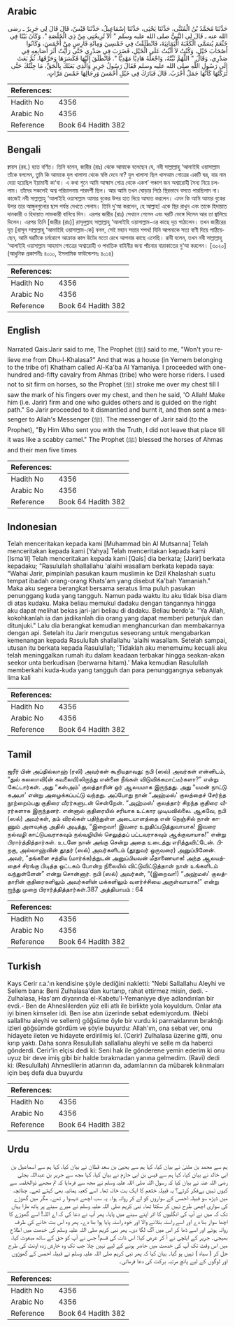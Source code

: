 ## Arabic


<div dir="rtl" lang="ar" style={{fontSize:'larger',backgroundColor:'#f8f9fa',padding:20}}>
حَدَّثَنَا مُحَمَّدُ بْنُ الْمُثَنَّى، حَدَّثَنَا يَحْيَى، حَدَّثَنَا إِسْمَاعِيلُ، حَدَّثَنَا قَيْسٌ، قَالَ قَالَ لِي جَرِيرٌ ـ رضى الله عنه ـ قَالَ لِي النَّبِيُّ صلى الله عليه وسلم ‏"‏ أَلاَ تُرِيحُنِي مِنْ ذِي الْخَلَصَةِ ‏"‏‏.‏ وَكَانَ بَيْتًا فِي خَثْعَمَ يُسَمَّى الْكَعْبَةَ الْيَمَانِيَةَ، فَانْطَلَقْتُ فِي خَمْسِينَ وَمِائَةِ فَارِسٍ مِنْ أَحْمَسَ، وَكَانُوا أَصْحَابَ خَيْلٍ، وَكُنْتُ لاَ أَثْبُتُ عَلَى الْخَيْلِ، فَضَرَبَ فِي صَدْرِي حَتَّى رَأَيْتُ أَثَرَ أَصَابِعِهِ فِي صَدْرِي، وَقَالَ ‏"‏ اللَّهُمَّ ثَبِّتْهُ، وَاجْعَلْهُ هَادِيًا مَهْدِيًّا ‏"‏‏.‏ فَانْطَلَقَ إِلَيْهَا فَكَسَرَهَا وَحَرَّقَهَا، ثُمَّ بَعَثَ إِلَى رَسُولِ اللَّهِ صلى الله عليه وسلم فَقَالَ رَسُولُ جَرِيرٍ وَالَّذِي بَعَثَكَ بِالْحَقِّ، مَا جِئْتُكَ حَتَّى تَرَكْتُهَا كَأَنَّهَا جَمَلٌ أَجْرَبُ‏.‏ قَالَ فَبَارَكَ فِي خَيْلِ أَحْمَسَ وَرِجَالِهَا خَمْسَ مَرَّاتٍ‏.‏
</div>
<div style={{backgroundColor:'#f8f9fa',padding:20, marginBottom: 10}}><table> <thead> <tr> <th>References:</th> <th></th> </tr> </thead> <tbody><tr><td>Hadith No</td><td>4356</td></tr><tr><td>Arabic No</td><td>4356</td></tr><tr><td>Reference</td><td>Book 64 Hadith 382</td></tr></tbody></table></div>

## Bengali


<div dir="ltr" lang="bn" style={{fontSize:'larger',backgroundColor:'#f8f9fa',padding:20}}>
ক্বায়স (রহ.) হতে বর্ণিত। তিনি বলেন, জারীর (রাঃ) থেকে আমাকে বলেছেন যে, নবী সাল্লাল্লাহু ‘আলাইহি ওয়াসাল্লাম তাঁকে বললেন, তুমি কি আমাকে যুল খালাসা থেকে স্বস্তি দেবে না? যুল খালাসা ছিল খাসআম গোত্রের একটি ঘর, যার নাম দেয়া হয়েছিল ইয়ামানী কা‘বা। এ কথা শুনে আমি আহ্মাস গোত্র থেকে একশ’ পঞ্চাশ জন অশ্বারোহী সৈন্য নিয়ে চললাম। তাঁদের সকলেই অশ্ব পরিচালনায় পারদর্শী ছিল। আর আমি তখন ঘোড়ার পিঠে স্থিরভাবে বসতে পারছিলাম না। কাজেই নবী সাল্লাল্লাহু ‘আলাইহি ওয়াসাল্লাম আমার বুকের উপর হাত দিয়ে আঘাত করলেন। এমন কি আমি আমার বুকের উপর তার আঙ্গুলগুলোর ছাপ পর্যন্ত দেখতে পেলাম। তিনি দু‘আ করলেন, হে আল্লাহ! একে স্থির রাখুন এবং তাকে হিদায়াত দানকারী ও হিদায়াত লাভকারী বানিয়ে দিন। এরপর জারীর (রাঃ) সেখানে গেলেন এবং ঘরটি ভেঙ্গে দিলেন আর তা জ্বালিয়ে দিলেন। এরপর তিনি [জারীর (রাঃ)] রাসূলুল্লাহ সাল্লাল্লাহু ‘আলাইহি ওয়াসাল্লাম-এর কাছে দূত পাঠালেন। তখন জারীরের দূত [রাসূল সাল্লাল্লাহু ‘আলাইহি ওয়াসাল্লাম-কে] বলল, সেই মহান সত্তার শপথ! যিনি আপনাকে সত্য বাণী দিয়ে পাঠিয়েছেন, আমি ঘরটিকে চর্মরোগে আক্রান্ত কাল উটের মতো রেখে আপনার কাছে এসেছি। রাবী বলেন, তখন নবী সাল্লাল্লাহু ‘আলাইহি ওয়াসাল্লাম আহমাস গোত্রের অশ্বারোহী ও পদাতিক বাহিনীর জন্য পাঁচবার বারাকাতের দু‘আ করলেন। [৩০২০] (আধুনিক প্রকাশনীঃ ৪০১০, ইসলামিক ফাউন্ডেশনঃ ৪০১৪)
</div>
<div style={{backgroundColor:'#f8f9fa',padding:20, marginBottom: 10}}><table> <thead> <tr> <th>References:</th> <th></th> </tr> </thead> <tbody><tr><td>Hadith No</td><td>4356</td></tr><tr><td>Arabic No</td><td>4356</td></tr><tr><td>Reference</td><td>Book 64 Hadith 382</td></tr></tbody></table></div>

## English


<div dir="ltr" lang="en" style={{fontSize:'larger',backgroundColor:'#f8f9fa',padding:20}}>
Narrated Qais:Jarir said to me, The Prophet (ﷺ) said to me, "Won't you relieve me from Dhu-l-Khalasa?" And that was a house (in Yemem belonging to the tribe of) Khatham called Al-Ka'ba Al Yamaniya. I proceeded with one-hundred and-fifty cavalry from Ahmas (tribe) who were horse riders. I used not to sit firm on horses, so the Prophet (ﷺ) stroke me over my chest till I saw the mark of his fingers over my chest, and then he said, 'O Allah! Make him (i.e. Jarir) firm and one who guides others and is guided on the right path." So Jarir proceeded to it dismantled and burnt it, and then sent a messenger to Allah's Messenger (ﷺ). The messenger of Jarir said (to the Prophet), "By Him Who sent you with the Truth, I did not leave that place till it was like a scabby camel." The Prophet (ﷺ) blessed the horses of Ahmas and their men five times
</div>
<div style={{backgroundColor:'#f8f9fa',padding:20, marginBottom: 10}}><table> <thead> <tr> <th>References:</th> <th></th> </tr> </thead> <tbody><tr><td>Hadith No</td><td>4356</td></tr><tr><td>Arabic No</td><td>4356</td></tr><tr><td>Reference</td><td>Book 64 Hadith 382</td></tr></tbody></table></div>

## Indonesian


<div dir="ltr" lang="id" style={{fontSize:'larger',backgroundColor:'#f8f9fa',padding:20}}>
Telah menceritakan kepada kami [Muhammad bin Al Mutsanna] Telah menceritakan kepada kami [Yahya] Telah menceritakan kepada kami [Isma'il] Telah menceritakan kepada kami [Qais] dia berkata; [Jarir] berkata kepadaku; "Rasulullah shallallahu 'alaihi wasallam berkata kepada saya: "Wahai Jarir, pimpinlah pasukan kaum muslimin ke Dzil Khalashah suatu tempat ibadah orang-orang Khats'am yang disebut Ka'bah Yamaniah." Maka aku segera berangkat bersama seratus lima puluh pasukan penunggang kuda yang tangguh. Namun pada waktu itu aku tidak bisa diam di atas kudaku. Maka beliau memukul dadaku dengan tangannya hingga aku dapat melihat bekas jari-jari beliau di dadaku. Beliau berdo'a: "Ya Allah, kokohkanlah ia dan jadikanlah dia orang yang dapat memberi petunjuk dan ditunjuki." Lalu dia berangkat kemudian menghancurkan dan membakarnya dengan api. Setelah itu Jarir mengutus seseorang untuk mengabarkan kemenangan kepada Rasulullah shallallahu 'alaihi wasallam. Setelah sampai, utusan itu berkata kepada Rasulullah; 'Tidaklah aku menemuimu kecuali aku telah meninggalkan rumah itu dalam keadaan terbakar hingga seakan-akan seekor unta berkudisan (berwarna hitam).' Maka kemudian Rasulullah memberkahi kuda-kuda yang tangguh dan para penunggangnya sebanyak lima kali
</div>
<div style={{backgroundColor:'#f8f9fa',padding:20, marginBottom: 10}}><table> <thead> <tr> <th>References:</th> <th></th> </tr> </thead> <tbody><tr><td>Hadith No</td><td>4356</td></tr><tr><td>Arabic No</td><td>4356</td></tr><tr><td>Reference</td><td>Book 64 Hadith 382</td></tr></tbody></table></div>

## Tamil


<div dir="ltr" lang="ta" style={{fontSize:'larger',backgroundColor:'#f8f9fa',padding:20}}>
ஜரீர் பின் அப்தில்லாஹ் (ரலி) அவர்கள் கூறியதாவது: நபி (ஸல்) அவர்கள் என்னிடம், “துல் கலஸாவி(ன் கவலையி)லிருந்து என்னை நீங்கள் விடுவிக்கமாட்டீர்களா?” என்று கேட்டார்கள். அது “கஸ்அம்' குலத்தாரின் ஓர் ஆலயமாக இருந்தது. அது “யமன் நாட்டு கஅபா' என்று அழைக்கப்பட்டு வந்தது. அப்போது நான் “அஹ்மஸ்' குலத்தைச் சேர்ந்த நூற்றைம்பது குதிரை வீரர்களுடன் சென்றேன். “அஹ்மஸ்' குலத்தார் சிறந்த குதிரை வீரர்களாக இருந்தனர். என்னால் குதிரையில் சரியாக உட்கார முடியவில்லை. ஆகவே, நபி (ஸல்) அவர்கள், தம் விரல்கள் பதிந்துள்ள அடையாளத்தை என் நெஞ்சில் நான் காணும் அளவுக்கு அதில் அடித்து, “இறைவா! இவரை உறுதிப்படுத்துவாயாக! இவரை நல்வழி காட்டுபவராகவும் நல்வழியில் செலுத்தப் பட்டவராகவும் ஆக்குவாயாக!” என்று பிரார்த்தித்தார்கள். உடனே நான் அங்கு சென்று அதை உடைத்து எரித்துவிட்டேன். பிறகு, அல்லாஹ்வின் தூதர் (ஸல்) அவர்களிடம் (தூதுவர் ஒருவரை) அனுப்பினேன். அவர், “தங்களை சத்திய (மார்க்க)த்துடன் அனுப்பியவன் மீதாணையாக! அந்த ஆலயத்தைச் சிரங்கு பிடித்த ஒட்டகம் போன்ற நிலையில் விட்டுவிட்டுத்தான் நான் உங்களிடம் வந்துள்ளேன்” என்று சொன்னார். நபி (ஸல்) அவர்கள், “(இறைவா!) “அஹ்மஸ்' குலத்தாரின் குதிரைகளிலும் அவர்களின் மக்களிலும் வளர்ச்சியை அருள்வாயாக!” என்று ஐந்து முறை பிரார்த்தித்தார்கள்.387 அத்தியாயம் : 64
</div>
<div style={{backgroundColor:'#f8f9fa',padding:20, marginBottom: 10}}><table> <thead> <tr> <th>References:</th> <th></th> </tr> </thead> <tbody><tr><td>Hadith No</td><td>4356</td></tr><tr><td>Arabic No</td><td>4356</td></tr><tr><td>Reference</td><td>Book 64 Hadith 382</td></tr></tbody></table></div>

## Turkish


<div dir="ltr" lang="tr" style={{fontSize:'larger',backgroundColor:'#f8f9fa',padding:20}}>
Kays Cerir r.a.'ın kendisine şöyle dediğini nakletti: "Nebi Sallallahu Aleyhi ve Sellem bana: Beni Zulhalasa'dan kurtarıp, rahat ettirmez misin, dedi. -Zulhalasa, Has'am diyarında el-Kabetu'l-Yemaniyye diye adlandırılan bir evdi.- Ben de Ahneslilerden yüz elli atlı ile birlikte yola koyuldum. Onlar ata iyi binen kimseler idi. Ben ise atın üzerinde sebat edemiyordum. (Nebi sallallhu aleyhi ve sellem) göğsüme öyle bir vurdu ki parmaklarının bıraktığı izleri göğsümde gördüm ve şöyle buyurdu: Allah'ım, ona sebat ver, onu hidayete ileten ve hidayete erdirilmiş kıl. (Cerir) Zulhalasa üzerine gitti, onu kırıp yaktı. Daha sonra Resulullah sallallahu aleyhi ve selle m da haberci gönderdi. Cerir'in elçisi dedi ki: Seni hak ile gönderene yemin ederim ki onu uyuz bir deve imiş gibi bir halde bırakmadan yanına gelmedim. (Ravi) dedi ki: (Resulullah) Ahmeslilerin atlarının da, adamlarının da mübarek kılınmaları için beş defa dua buyurdu
</div>
<div style={{backgroundColor:'#f8f9fa',padding:20, marginBottom: 10}}><table> <thead> <tr> <th>References:</th> <th></th> </tr> </thead> <tbody><tr><td>Hadith No</td><td>4356</td></tr><tr><td>Arabic No</td><td>4356</td></tr><tr><td>Reference</td><td>Book 64 Hadith 382</td></tr></tbody></table></div>

## Urdu


<div dir="rtl" lang="ur" style={{fontSize:'larger',backgroundColor:'#f8f9fa',padding:20}}>
ہم سے محمد بن مثنیٰ نے بیان کیا، کہا ہم سے یحییٰ بن سعد قطان نے بیان کیا، کہا ہم سے اسماعیل بن ابی خالد نے بیان کیا، کہا ہم سے قیس بن ابی حازم نے بیان کیا، کہا مجھ سے جریر بن عبداللہ بجلی رضی اللہ عنہ نے بیان کیا کہ رسول اللہ صلی اللہ علیہ وسلم نے مجھ سے فرمایا کہ تم مجھے ذوالخلصہ سے کیوں نہیں بےفکر کرتے؟ یہ قبیلہ خثعم کا ایک بت خانہ تھا۔ اسے کعبہ یمانیہ بھی کہتے تھے۔ چنانچہ میں ڈیڑھ سو قبیلہ احمس کے سواروں کو لے کر روانہ ہوا۔ یہ سب اچھے شہسوا ر تھے۔ مگر میں گھوڑے کی سواری اچھی طرح نہیں کر سکتا تھا۔ نبی کریم صلی اللہ علیہ وسلم نے میرے سینے پر ہاتھ مارا یہاں تک کہ میں نے آپ کی انگلیوں کا اثر اپنے سینے میں پایا۔ پھر آپ نے دعا کی کہ اے اللہ! اسے گھوڑے کا اچھا سوار بنا دے اور اسے راستہ بتلانے والا اور خود راستہ پایا ہوا بنا دے۔ پھر وہ اس بت خانے کی طرف روانہ ہوئے اور اسے ڈھا کر اس میں آگ لگا دی۔ پھر نبی کریم صلی اللہ علیہ وسلم کی خدمت میں اطلاع بھیجی۔ جریر کے ایلچی نے آ کر عرض کیا: اس ذات کی قسم! جس نے آپ کو حق کے ساتھ مبعوث کیا، میں اس وقت تک آپ کی خدمت میں حاضر ہونے کے لیے نہیں چلا جب تک وہ خارش زدہ اونٹ کی طرح جل کر ( سیاہ ) نہیں ہو گیا۔ بیان کیا کہ پھر نبی کریم صلی اللہ علیہ وسلم نے قبیلہ احمس کے گھوڑوں اور لوگوں کے لیے پانچ مرتبہ برکت کی دعا فرمائی۔
</div>
<div style={{backgroundColor:'#f8f9fa',padding:20, marginBottom: 10}}><table> <thead> <tr> <th>References:</th> <th></th> </tr> </thead> <tbody><tr><td>Hadith No</td><td>4356</td></tr><tr><td>Arabic No</td><td>4356</td></tr><tr><td>Reference</td><td>Book 64 Hadith 382</td></tr></tbody></table></div>